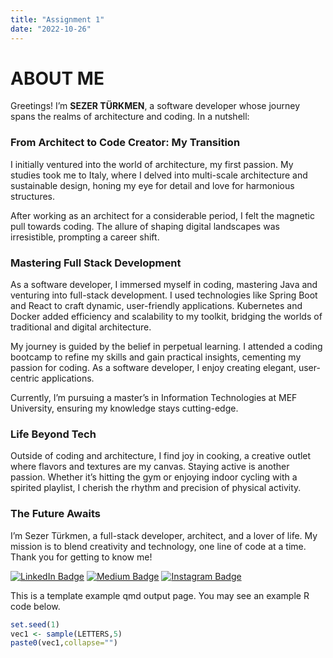 ```yaml
---
title: "Assignment 1"
date: "2022-10-26"
---
```


# ABOUT ME

Greetings! I'm **SEZER TÜRKMEN**, a software developer whose journey spans the realms of architecture and coding. In a nutshell:

### From Architect to Code Creator: My Transition

I initially ventured into the world of architecture, my first passion. My studies took me to Italy, where I delved into multi-scale architecture and sustainable design, honing my eye for detail and love for harmonious structures.

After working as an architect for a considerable period, I felt the magnetic pull towards coding. The allure of shaping digital landscapes was irresistible, prompting a career shift.

### Mastering Full Stack Development

As a software developer, I immersed myself in coding, mastering Java and venturing into full-stack development. I used technologies like Spring Boot and React to craft dynamic, user-friendly applications. Kubernetes and Docker added efficiency and scalability to my toolkit, bridging the worlds of traditional and digital architecture.

My journey is guided by the belief in perpetual learning. I attended a coding bootcamp to refine my skills and gain practical insights, cementing my passion for coding. As a software developer, I enjoy creating elegant, user-centric applications.

Currently, I'm pursuing a master's in Information Technologies at MEF University, ensuring my knowledge stays cutting-edge.

### Life Beyond Tech

Outside of coding and architecture, I find joy in cooking, a creative outlet where flavors and textures are my canvas. Staying active is another passion. Whether it's hitting the gym or enjoying indoor cycling with a spirited playlist, I cherish the rhythm and precision of physical activity.

### The Future Awaits

I'm Sezer Türkmen, a full-stack developer, architect, and a lover of life. My mission is to blend creativity and technology, one line of code at a time. Thank you for getting to know me!

[![LinkedIn Badge](https://img.shields.io/badge/linkedin-%230077B5.svg?&style=for-the-badge&logo=linkedin&logoColor=white&color=071A2C)](https://www.linkedin.com/in/sezerlucianturkmen/) [![Medium Badge](https://img.shields.io/badge/medium-%2312100E.svg?&style=for-the-badge&logo=medium&logoColor=white&color=071A2C)](https://medium.com/@sezerlucianturkmen) [![Instagram Badge](https://img.shields.io/badge/instagram-%23E4405F.svg?&style=for-the-badge&logo=instagram&logoColor=white&color=071A2C)](https://www.instagram.com/sezer.who/)

This is a template example qmd output page. You may see an example R code below.

```r
set.seed(1)
vec1 <- sample(LETTERS,5)
paste0(vec1,collapse="")
```
